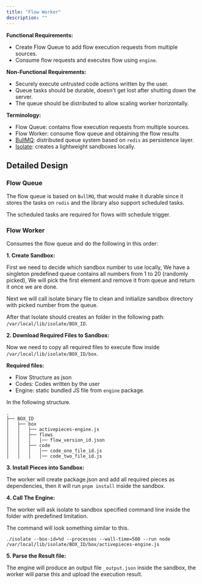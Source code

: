 ---
title: "Flow Worker"
description: ""
---

**Functional Requirements:**
* Create Flow Queue to add flow execution requests from multiple sources.
* Consume flow requests and executes flow using `engine`.

**Non-Functional Requirements:**
* Securely execute untrusted code actions written by the user.
* Queue tasks should be durable, doesn't get lost after shutting down the server.
* The queue should be distributed to allow scaling worker horizontally.


**Terminology:**
* Flow Queue: contains flow execution requests from multiple sources.
* Flow Worker: consume flow queue and obtaining the flow results
* [BullMQ](https://github.com/taskforcesh/bullmq): distributed queue system based on `redis` as persistence layer.
* [Isolate](https://github.com/ioi/isolate): creates a lightweight sandboxes locally.


## Detailed Design

### Flow Queue

The flow queue is based on `BullMQ`, that would make it durable since it stores the tasks on `redis`
and the library also support scheduled tasks.

The scheduled tasks are required for flows with schedule trigger.

### Flow Worker

Consumes the flow queue and do the following in this order:

**1. Create Sandbox:**

First we need to decide which sandbox number to use locally, We have a singleton predefined queue contains all numbers from 1 to 20 (randomly picked),
We will pick the first element and remove it from queue and return it once we are done.

Next we will call isolate binary file to clean and initialize sandbox directory with picked number from the queue.

After that Isolate should creates an folder in the following path: `/var/local/lib/isolate/BOX_ID`.

**2. Download Required Files to Sandbox:**

Now we need to copy all required files to execute flow inside `/var/local/lib/isolate/BOX_ID/box`.

**Required files:**
* Flow Structure as json
* Codes: Codes written by the user
* Engine: static bundled JS file from `engine` package.

In the following structure.
```
.
├── BOX_ID
│   ├── box
│   │   ├── activepieces-engine.js
│   │   ├── flows
│   │   │   │── flow_version_id.json
│   │   ├── code
│   │   │   │── code_one_file_id.js
│   │   │   │── code_two_file_id.js

```

**3. Install Pieces into Sandbox:**

The worker will create package.json and add all required pieces as dependencies, then it will run `pnpm install` inside the sandbox.

**4. Call The Engine:**

The worker will ask isolate to sandbox specified command line inside the folder with predefined limitation.

The command will look something similar to this.

`./isolate --box-id=%d --processes --wall-time=500 --run node /var/local/lib/isolate/BOX_ID/box/activepieces-engine.js`


**5. Parse the Result file:**

The engine will produce an output file `_output.json` inside the sandbox, the worker will parse this and upload the execution result.
